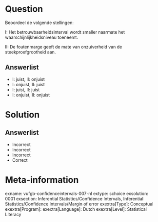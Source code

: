 Question
========
  
Beoordeel de volgende stellingen:

I: Het betrouwbaarheidsinterval wordt smaller naarmate het waarschijnlijkheidsniveau toeneemt.

II: De foutenmarge geeft de mate van onzuiverheid van de steekproefgrootheid aan.
  
Answerlist
----------
* I: juist,       II: onjuist
* I: onjuist,     II: juist
* I: juist,       II: juist
* I: onjuist,     II: onjuist


Solution
========

Answerlist
----------
* Incorrect
* Incorrect
* Incorrect
* Correct

Meta-information
================

exname: vufgb-confidenceintervals-007-nl
extype: schoice
exsolution: 0001
exsection: Inferential Statistics/Confidence Intervals, Inferential Statistics/Confidence Intervals/Margin of error
exextra[Type]: Conceptual
exextra[Program]: 
exextra[Language]: Dutch
exextra[Level]: Statistical Literacy